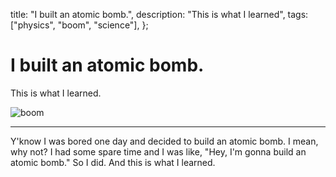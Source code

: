   title: "I built an atomic bomb.",
  description: "This is what I learned",
  tags: ["physics", "boom", "science"],
};

# I built an atomic bomb.

This is what I learned.

![boom](https://www.science.org/do/10.1126/science.abi4713/full/French_nuclear_test_1280x720-1644902873950.jpg)

---

Y'know I was bored one day and decided to build an atomic bomb. I mean, why not? I had some spare time and I was like, "Hey, I'm gonna build an atomic bomb." So I did. And this is what I learned.
